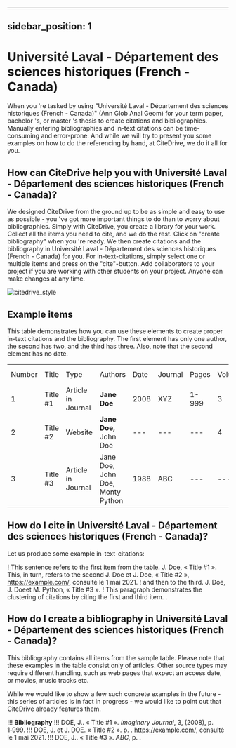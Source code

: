
---
sidebar_position: 1
---

# Université Laval - Département des sciences historiques (French - Canada)

When you 're tasked by using "Université Laval - Département des sciences historiques (French - Canada)" (Ann Glob Anal Geom) for your term paper, bachelor 's, or master 's thesis to create citations and bibliographies.
Manually entering bibliographies and in-text citations can be time-consuming and error-prone. And while we will try to present you some examples on how to do the referencing by hand, at CiteDrive, we do it all for you.

<!---
## About  Université Laval - Département des sciences historiques (French - Canada)

* Title: Université Laval - Département des sciences historiques (French - Canada)
* Short Title (Id): Ann Glob Anal Geom)
* Authors: Université Laval - Département des sciences historiques (French - Canada)
* Download: Université Laval - Département des sciences historiques (French - Canada)
 --->

## How can CiteDrive help you with Université Laval - Département des sciences historiques (French - Canada)?

We designed CiteDrive from the ground up to be as simple and easy to use as possible - you 've got more important things to do than to worry about bibliographies. Simply with CiteDrive, you create a library for your work. Collect all the items you need to cite, and we do the rest. Click on "create bibliography" when you 're ready. We then create citations and the bibliography in Université Laval - Département des sciences historiques (French - Canada) for you. For in-text-citations, simply select one or multiple items and press on the "cite"-button. Add collaborators to your project if you are working with other students on your project. Anyone can make changes at any time.


![citedrive_style](images/universite-laval--departement-des-sciences-historiques-french--canada.svg "Choose Université Laval - Département des sciences historiques (French - Canada) in the CiteDrive App")


## Example items

This table demonstrates how you can use these elements to create proper in-text citations and the bibliography. The first element has only one author, the second has two, and the third has three. Also, note that the second element has no date.


<table>
  <tr>
   <td>Number
   </td>
   <td>Title
   </td>
   <td>Type
   </td>
   <td>Authors
   </td>
   <td>Date
   </td>
   <td>Journal
   </td>
   <td>Pages
   </td>
   <td>Volume
   </td>
   <td>Issue
   </td>
   <td>Access Date
   </td>
  </tr>
  <tr>
   <td>1
   </td>
   <td>Title #1
   </td>
   <td>Article in Journal
   </td>
   <td><strong>Jane Doe</strong>
   </td>
   <td>2008
   </td>
   <td>XYZ
   </td>
   <td>1-999
   </td>
   <td>3
   </td>
   <td>2
   </td>
   <td>--
   </td>
  </tr>
  <tr>
   <td>
2
   </td>
   <td>Title #2
   </td>
   <td>Website
   </td>
   <td><strong>Jane Doe, </strong>John Doe
   </td>
   <td>---
   </td>
   <td>---
   </td>
   <td>---
   </td>
   <td>4
   </td>
   <td>---
   </td>
   <td>2020-05-01
   </td>
  </tr>
  <tr>
   <td>3
   </td>
   <td>Title #3
   </td>
   <td>Article in Journal
   </td>
   <td>Jane Doe, John Doe, Monty Python
   </td>
   <td>1988
   </td>
   <td>ABC
   </td>
   <td>---
   </td>
   <td>---
   </td>
   <td>16
   </td>
   <td>---
   </td>
  </tr>
</table>



## How do I cite in  Université Laval - Département des sciences historiques (French - Canada)?

Let us produce some example in-text-citations:

! This sentence refers to the first item from the table. J. Doe, « Title #1 ». This, in turn, refers to the second J. Doe et J. Doe, « Title #2 », https://example.com/, consulté le 1 mai 2021.
! and then to the third.  J. Doe, J. Doeet M. Python, « Title #3 ».
! This paragraph demonstrates the clustering of citations by citing the first and third item. .



## How do I create a bibliography in Université Laval - Département des sciences historiques (French - Canada)?

This bibliography contains all items from the sample table. Please note that these examples in the table consist only of articles. Other source types may require different handling, such as web pages that expect an access date, or movies, music tracks etc.

While we would like to show a few such concrete examples in the future - this series of articles is in fact in progress - we would like to point out that CiteDrive already features them.


!!! **Bibliography**
!!! DOE, J.. « Title #1 ». <i>Imaginary Journal</i>, 3,  (2008), p. 1‑999.
!!! DOE, J. et J. DOE. « Title #2 ». p. . https://example.com/, consulté le 1 mai 2021.
!!! DOE, J.. « Title #3 ». <i>ABC</i>, p. .


```
        
